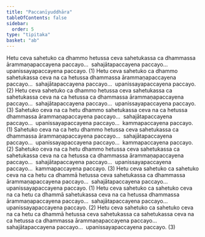 ```yaml
---
title: "Paccanīyuddhāra"
tableOfContents: false
sidebar:
  order: 5
type: "tipitaka"
basket: "ab"
---
```



<DynamicBreadcrumb />

<Division number="152">

<Paragraph number="423">
Hetu ceva sahetuko ca dhammo hetussa ceva sahetukassa ca dhammassa ārammaṇapaccayena paccayo…  sahajātapaccayena paccayo…  upanissayapaccayena paccayo. (1)
</Paragraph>

<Paragraph number="424">
Hetu ceva sahetuko ca dhammo sahetukassa ceva na ca hetussa dhammassa ārammaṇapaccayena paccayo…  sahajātapaccayena paccayo…  upanissayapaccayena paccayo. (2)
</Paragraph>

<Paragraph number="425">
Hetu ceva sahetuko ca dhammo hetussa ceva sahetukassa ca sahetukassa ceva na ca hetussa ca dhammassa ārammaṇapaccayena paccayo…  sahajātapaccayena paccayo…  upanissayapaccayena paccayo. (3)
</Paragraph>

</Division>
<Division number="153">

<Paragraph number="426">
Sahetuko ceva na ca hetu dhammo sahetukassa ceva na ca hetussa dhammassa ārammaṇapaccayena paccayo…  sahajātapaccayena paccayo…  upanissayapaccayena paccayo…  kammapaccayena paccayo. (1)
</Paragraph>

<Paragraph number="427">
Sahetuko ceva na ca hetu dhammo hetussa ceva sahetukassa ca dhammassa ārammaṇapaccayena paccayo…  sahajātapaccayena paccayo…  upanissayapaccayena paccayo…  kammapaccayena paccayo. (2)
</Paragraph>

<Paragraph number="428">
Sahetuko ceva na ca hetu dhammo hetussa ceva sahetukassa ca sahetukassa ceva na ca hetussa ca dhammassa ārammaṇapaccayena paccayo…  sahajātapaccayena paccayo…  upanissayapaccayena paccayo…  kammapaccayena paccayo. (3)
</Paragraph>

</Division>
<Division number="154">

<Paragraph number="429">
Hetu ceva sahetuko ca sahetuko ceva na ca hetu ca dhammā hetussa ceva sahetukassa ca dhammassa ārammaṇapaccayena paccayo…  sahajātapaccayena paccayo…  upanissayapaccayena paccayo. (1)
</Paragraph>

<Paragraph number="430">
Hetu ceva sahetuko ca sahetuko ceva na ca hetu ca dhammā sahetukassa ceva na ca hetussa dhammassa ārammaṇapaccayena paccayo…  sahajātapaccayena paccayo…  upanissayapaccayena paccayo. (2)
</Paragraph>

<Paragraph number="431">
Hetu ceva sahetuko ca sahetuko ceva na ca hetu ca dhammā hetussa ceva sahetukassa ca sahetukassa ceva na ca hetussa ca dhammassa ārammaṇapaccayena paccayo…  sahajātapaccayena paccayo…  upanissayapaccayena paccayo. (3)
</Paragraph>
</Division>